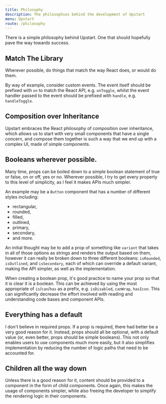 ```yaml
---
title: Philosophy
description: The philosophies behind the development of Upstart
menu: Upstart
route: /philosophy
---
```


There is a simple philosophy behind Upstart. One that should hopefully pave the way towards success.

## Match The Library

Wherever possible, do things that match the way React does, or would do them.

By way of example, consider custom events. The event itself should be prefixed with `on` to match the React API, e.g. `onToggle`, whilst the event handler passed to the event should be prefixed with `handle`, e.g. `handleToggle`.

## Composition over Inheritance

Upstart embraces the React philosophy of composition over inheritance, which allows us to start with very small components that have a single concern, and compose them together is such a way that we end up with a complex UI, made of simple components.

## Booleans wherever possible.

Many time, props can be boiled down to a simple boolean statement of true or false, on or off, yes or no. Wherever possible, I try to get every property to this level of simplicity, as I feel it makes APIs much simpler. 

An example may be a `Button` component that has a number of different styles including:

* rectangular,
* rounded,
* filled,
* outlined,
* primary,
* secondary,
* and more.

An initial thought may be to add a prop of something like `variant` that takes in all of those options as strings and renders the output based on them, however it can really be broken down to three different booleans: `isRounded`, `isOutlined`, and `isSecondary`, each of which can override a default variant, making the API simpler, as well as the implementation.

When creating a boolean prop, it's good practice to name your prop so that it is clear it is a boolean. This can be achieved by using the most appropriate of `is`/`can`/`has` as a prefix, e.g. `isDisabled`, `canWrap`, `hasIcon`. This can significantly decrease the effort involved with reading and understanding code bases and component APIs.

## Everything has a default

I don't believe in required props. If a prop is required, there had better be a very good reason for it. Instead, props should all be optional, with a default value (or, even better, props should be simple booleans). This not only enables users to use components much more easily, but it also simplifies implementation by reducing the number of logic paths that need to be accounted for.

## Children all the way down

Unless there is a good reason for it, content should be provided to a component in the form of child components. Once again, this makes the usage of components simpler, while also freeing the developer to simplify the rendering logic in their components.